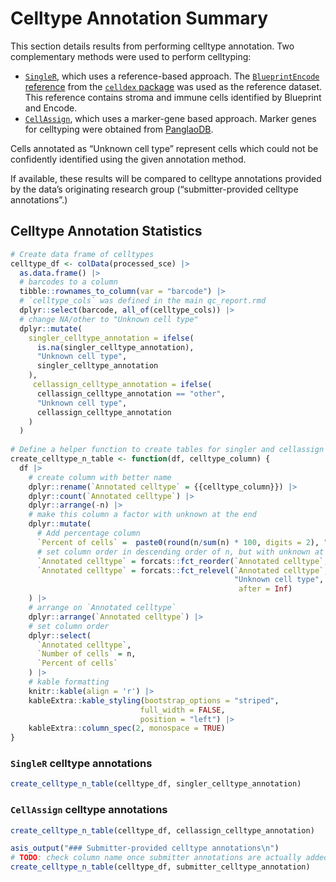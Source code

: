 # Celltype Annotation Summary

This section details results from performing celltype annotation.
Two complementary methods were used to perform celltyping:

* [`SingleR`](https://bioconductor.org/packages/release/bioc/html/SingleR.html), which uses a reference-based approach.
The [`BlueprintEncode` reference](https://rdrr.io/github/LTLA/celldex/man/BlueprintEncodeData.html) from the [`celldex` package](http://bioconductor.org/packages/release/data/experiment/html/celldex.html) was used as the reference dataset.
This reference contains stroma and immune cells identified by Blueprint and Encode.
* [`CellAssign`](https://github.com/Irrationone/cellassign), which uses a marker-gene based approach.
Marker genes for celltyping were obtained from [PanglaoDB](https://panglaodb.se/).

Cells annotated as "Unknown cell type" represent cells which could not be confidently identified using the given annotation method. 

If available, these results will be compared to celltype annotations provided by the data's originating research group ("submitter-provided celltype annotations".)

## Celltype Annotation Statistics

```r
# Create data frame of celltypes
celltype_df <- colData(processed_sce) |>
  as.data.frame() |>
  # barcodes to a column
  tibble::rownames_to_column(var = "barcode") |>
  # `celltype_cols` was defined in the main qc_report.rmd
  dplyr::select(barcode, all_of(celltype_cols)) |>
  # change NA/other to "Unknown cell type"
  dplyr::mutate(
    singler_celltype_annotation = ifelse(
      is.na(singler_celltype_annotation),
      "Unknown cell type", 
      singler_celltype_annotation
    ),
     cellassign_celltype_annotation = ifelse(
      cellassign_celltype_annotation == "other",
      "Unknown cell type", 
      cellassign_celltype_annotation
    )
  )
    
# Define a helper function to create tables for singler and cellassign annotations
create_celltype_n_table <- function(df, celltype_column) {
  df |>
    # create column with better name 
    dplyr::rename(`Annotated celltype` = {{celltype_column}}) |>
    dplyr::count(`Annotated celltype`) |>
    dplyr::arrange(-n) |>
    # make this column a factor with unknown at the end
    dplyr::mutate(
      # Add percentage column
      `Percent of cells` =  paste0(round(n/sum(n) * 100, digits = 2), "%"),
      # set column order in descending order of n, but with unknown at the end
      `Annotated celltype` = forcats::fct_reorder(`Annotated celltype`, n, .desc=TRUE),
      `Annotated celltype` = forcats::fct_relevel(`Annotated celltype`, 
                                                  "Unknown cell type", 
                                                   after = Inf)
    ) |>
    # arrange on `Annotated celltype`
    dplyr::arrange(`Annotated celltype`) |>
    # set column order
    dplyr::select(
      `Annotated celltype`,
      `Number of cells` = n,
      `Percent of cells`
    ) |>
    # kable formatting
    knitr::kable(align = 'r') |>
    kableExtra::kable_styling(bootstrap_options = "striped",
                             full_width = FALSE,
                             position = "left") |>
    kableExtra::column_spec(2, monospace = TRUE)
}
```

### `SingleR` celltype annotations

```r
create_celltype_n_table(celltype_df, singler_celltype_annotation)
```


### `CellAssign` celltype annotations

```r
create_celltype_n_table(celltype_df, cellassign_celltype_annotation)
```


```r
asis_output("### Submitter-provided celltype annotations\n")
# TODO: check column name once submitter annotations are actually added to workflow
create_celltype_n_table(celltype_df, submitter_celltype_annotation)
```
